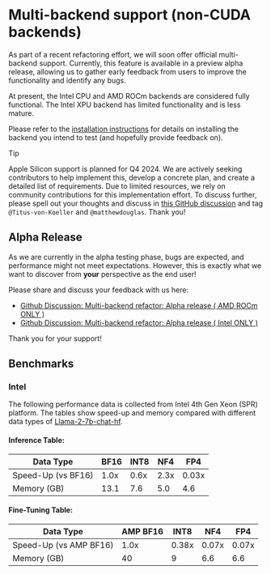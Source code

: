 # Multi-backend support (non-CUDA backends)

As part of a recent refactoring effort, we will soon offer official multi-backend support. Currently, this feature is available in a preview alpha release, allowing us to gather early feedback from users to improve the functionality and identify any bugs.

At present, the Intel CPU and AMD ROCm backends are considered fully functional. The Intel XPU backend has limited functionality and is less mature.

Please refer to the [installation instructions](./installation#multi-backend) for details on installing the backend you intend to test (and hopefully provide feedback on).

> [!Tip]
> Apple Silicon support is planned for Q4 2024. We are actively seeking contributors to help implement this, develop a concrete plan, and create a detailed list of requirements. Due to limited resources, we rely on community contributions for this implementation effort. To discuss further, please spell out your thoughts and discuss in [this GitHub discussion](https://github.com/bitsandbytes-foundation/bitsandbytes/discussions/1340) and tag `@Titus-von-Koeller` and `@matthewdouglas`. Thank you!

## Alpha Release

As we are currently in the alpha testing phase, bugs are expected, and performance might not meet expectations. However, this is exactly what we want to discover from **your** perspective as the end user!

Please share and discuss your feedback with us here:

- [Github Discussion: Multi-backend refactor: Alpha release ( AMD ROCm ONLY )](https://github.com/bitsandbytes-foundation/bitsandbytes/discussions/1339)
- [Github Discussion: Multi-backend refactor: Alpha release ( Intel ONLY )](https://github.com/bitsandbytes-foundation/bitsandbytes/discussions/1338)

Thank you for your support!

## Benchmarks

### Intel

The following performance data is collected from Intel 4th Gen Xeon (SPR) platform. The tables show speed-up and memory compared with different data types of [Llama-2-7b-chat-hf](https://huggingface.co/meta-llama/Llama-2-7b-chat-hf).

#### Inference Table:

| Data Type | BF16 | INT8 | NF4 | FP4 |
|---|---|---|---|---|
| Speed-Up (vs BF16) | 1.0x | 0.6x | 2.3x | 0.03x |
| Memory (GB) | 13.1 | 7.6 | 5.0 | 4.6 |

#### Fine-Tuning Table:

| Data Type | AMP BF16 | INT8 | NF4 | FP4 |
|---|---|---|---|---|
| Speed-Up (vs AMP BF16) | 1.0x | 0.38x | 0.07x | 0.07x |
| Memory (GB) | 40 | 9 | 6.6 | 6.6 |
